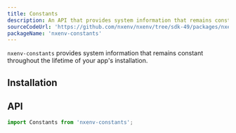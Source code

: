 ```yaml
---
title: Constants
description: An API that provides system information that remains constant throughout the lifetime of your app's installation.
sourceCodeUrl: 'https://github.com/nxenv/nxenv/tree/sdk-49/packages/nxenv-constants'
packageName: 'nxenv-constants'
---
```



`nxenv-constants` provides system information that remains constant throughout the lifetime of your app's installation.

<PlatformsSection android emulator ios simulator web />

## Installation

<APIInstallSection />

## API

```js
import Constants from 'nxenv-constants';
```

<APISection packageName="nxenv-constants" apiName="Constants" />
